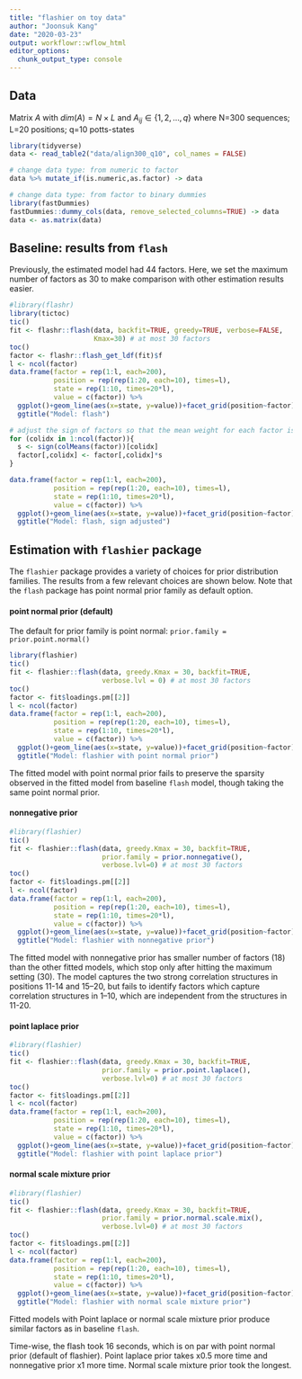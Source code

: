 ```yaml
---
title: "flashier on toy data"
author: "Joonsuk Kang"
date: "2020-03-23"
output: workflowr::wflow_html
editor_options:
  chunk_output_type: console
---
```


## Data

Matrix $A$ with $dim(A)=N \times L$ and $A_{ij}\in \{1,2,\dots,q\}$ 
where N=300 sequences; L=20 positions; q=10 potts-states

```r
library(tidyverse)
data <- read_table2("data/align300_q10", col_names = FALSE)

# change data type: from numeric to factor
data %>% mutate_if(is.numeric,as.factor) -> data

# change data type: from factor to binary dummies
library(fastDummies)
fastDummies::dummy_cols(data, remove_selected_columns=TRUE) -> data
data <- as.matrix(data)
```



## Baseline: results from `flash`

Previously, the estimated model had 44 factors. Here, we set the maximum number of factors as 30 to make comparison with other estimation results easier.

```r
#library(flashr)
library(tictoc)
tic()
fit <- flashr::flash(data, backfit=TRUE, greedy=TRUE, verbose=FALSE,
                     Kmax=30) # at most 30 factors
toc()
factor <- flashr::flash_get_ldf(fit)$f
l <- ncol(factor)
data.frame(factor = rep(1:l, each=200),
           position = rep(rep(1:20, each=10), times=l),
           state = rep(1:10, times=20*l),
           value = c(factor)) %>%
  ggplot()+geom_line(aes(x=state, y=value))+facet_grid(position~factor)+
  ggtitle("Model: flash")

# adjust the sign of factors so that the mean weight for each factor is positive
for (colidx in 1:ncol(factor)){
  s <- sign(colMeans(factor))[colidx]
  factor[,colidx] <- factor[,colidx]*s
}

data.frame(factor = rep(1:l, each=200),
           position = rep(rep(1:20, each=10), times=l),
           state = rep(1:10, times=20*l),
           value = c(factor)) %>%
  ggplot()+geom_line(aes(x=state, y=value))+facet_grid(position~factor)+
  ggtitle("Model: flash, sign adjusted")

```

## Estimation with `flashier` package

The `flashier` package provides a variety of choices for prior distribution families. The results from a few relevant choices are shown below. Note that the `flash` package has point normal prior family as default option.

#### point normal prior (default)

The default for prior family is point normal: `prior.family = prior.point.normal()`

```r
library(flashier)
tic()
fit <- flashier::flash(data, greedy.Kmax = 30, backfit=TRUE,
                       verbose.lvl = 0) # at most 30 factors
toc()
factor <- fit$loadings.pm[[2]]
l <- ncol(factor)
data.frame(factor = rep(1:l, each=200),
           position = rep(rep(1:20, each=10), times=l),
           state = rep(1:10, times=20*l),
           value = c(factor)) %>%
  ggplot()+geom_line(aes(x=state, y=value))+facet_grid(position~factor)+
  ggtitle("Model: flashier with point normal prior")
```

The fitted model with point normal prior fails to preserve the sparsity observed in the fitted model from baseline `flash` model, though taking the same point normal prior.


#### nonnegative prior 

```r
#library(flashier)
tic()
fit <- flashier::flash(data, greedy.Kmax = 30, backfit=TRUE,
                       prior.family = prior.nonnegative(),
                       verbose.lvl=0) # at most 30 factors
toc()
factor <- fit$loadings.pm[[2]]
l <- ncol(factor)
data.frame(factor = rep(1:l, each=200),
           position = rep(rep(1:20, each=10), times=l),
           state = rep(1:10, times=20*l),
           value = c(factor)) %>%
  ggplot()+geom_line(aes(x=state, y=value))+facet_grid(position~factor)+
  ggtitle("Model: flashier with nonnegative prior")
```

The fitted model with nonnegative prior has smaller number of factors (18) than the other fitted models, which stop only after hitting the maximum setting (30). The model captures the two strong correlation structures in positions 11-14 and 15--20, but fails to identify factors which capture correlation structures in 1--10, which are independent from the structures in 11-20.

#### point laplace prior 

```r
#library(flashier)
tic()
fit <- flashier::flash(data, greedy.Kmax = 30, backfit=TRUE,
                       prior.family = prior.point.laplace(),
                       verbose.lvl=0) # at most 30 factors
toc()
factor <- fit$loadings.pm[[2]]
l <- ncol(factor)
data.frame(factor = rep(1:l, each=200),
           position = rep(rep(1:20, each=10), times=l),
           state = rep(1:10, times=20*l),
           value = c(factor)) %>%
  ggplot()+geom_line(aes(x=state, y=value))+facet_grid(position~factor)+
  ggtitle("Model: flashier with point laplace prior")
```

#### normal scale mixture prior 

```r
#library(flashier)
tic()
fit <- flashier::flash(data, greedy.Kmax = 30, backfit=TRUE,
                       prior.family = prior.normal.scale.mix(),
                       verbose.lvl=0) # at most 30 factors
toc()
factor <- fit$loadings.pm[[2]]
l <- ncol(factor)
data.frame(factor = rep(1:l, each=200),
           position = rep(rep(1:20, each=10), times=l),
           state = rep(1:10, times=20*l),
           value = c(factor)) %>%
  ggplot()+geom_line(aes(x=state, y=value))+facet_grid(position~factor)+
  ggtitle("Model: flashier with normal scale mixture prior")
```

Fitted models with Point laplace or normal scale mixture prior produce similar factors as in baseline `flash`.

Time-wise, the flash took 16 seconds, which is on par with point normal prior (default of flashier). Point laplace prior takes x0.5 more time and nonnegative prior x1 more time. Normal scale mixture prior took the longest.
